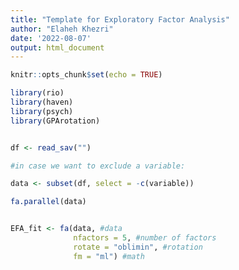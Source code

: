 ```yaml
---
title: "Template for Exploratory Factor Analysis"
author: "Elaheh Khezri"
date: '2022-08-07'
output: html_document
---
```


```r
knitr::opts_chunk$set(echo = TRUE)
```

```r
library(rio)
library(haven)
library(psych)
library(GPArotation)


df <- read_sav("")

#in case we want to exclude a variable:

data <- subset(df, select = -c(variable))

fa.parallel(data)


EFA_fit <- fa(data, #data
              nfactors = 5, #number of factors
              rotate = "oblimin", #rotation
              fm = "ml") #math
```
